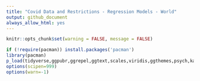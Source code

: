 ```yaml
---
title: "Covid Data and Restrictions - Regression Models - World"
output: github_document
always_allow_html: yes
---
```

```r
knitr::opts_chunk$set(warning = FALSE, message = FALSE) 
```

```r
if (!require(pacman)) install.packages('pacman')
library(pacman)
p_load(tidyverse,ggpubr,ggrepel,ggtext,scales,viridis,ggthemes,psych,kableExtra,corrr)
options(scipen=999)
options(warn=-1)
```